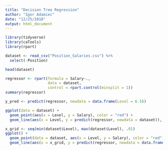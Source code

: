```yaml
---
title: "Decision Tree Regression"
author: "Igor Adamiec"
date: "12/25/2018"
output: html_document
---
```


```r
library(tidyverse)
library(caTools)
library(rpart)
```

```r
dataset <- read_csv("Position_Salaries.csv") %>% 
  select(-Position)
```

```r
head(dataset)
```

```r
regressor <- rpart(formula = Salary~., 
                   data = dataset, 
                   control = rpart.control(minsplit = 1))
summary(regressor)
```

```r
y_pred <- predict(regressor, newdata = data.frame(Level = 6.5))
```

```r
ggplot(data = dataset) +
  geom_point(aes(x = Level, y = Salary), color = "red") +
  geom_line(aes(x = Level, y = predict(regressor, newdata = dataset)), color = "blue")
```

```r
x_grid <- seq(min(dataset$Level), max(dataset$Level), .01)
ggplot() +
  geom_point(data = dataset, aes(x = Level, y = Salary), color = "red") +
  geom_line(aes(x = x_grid, y = predict(regressor, newdata = data.frame(Level = x_grid))), color = "blue")

```


